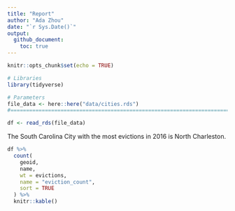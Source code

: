 ```yaml
---
title: "Report"
author: "Ada Zhou"
date: "`r Sys.Date()`"
output: 
  github_document:
    toc: true
---
```


```r
knitr::opts_chunk$set(echo = TRUE)
```


```r
# Libraries
library(tidyverse)

# Parameters
file_data <- here::here("data/cities.rds")
#===============================================================================

df <- read_rds(file_data)
```

The South Carolina City with the most evictions in 2016 is North Charleston.

```r

df %>% 
  count(
    geoid, 
    name, 
    wt = evictions,
    name = "eviction_count",
    sort = TRUE
  ) %>% 
  knitr::kable()
  
```
